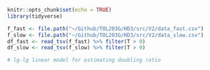 ```r
knitr::opts_chunk$set(echo = TRUE)
library(tidyverse)
```

```r
f_fast <- file.path("~/Github/TOL203G/HD3/src/V2/data_fast.csv")
f_slow <- file.path("~/Github/TOL203G/HD3/src/V2/data_slow.csv")
df_fast <- read_tsv(f_fast) %>% filter(T > 0)
df_slow <- read_tsv(f_slow) %>% filter(T > 0)
```

```r
# lg-lg linear model for estimating doubling ratio
```

